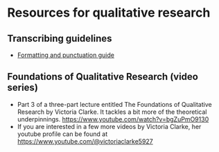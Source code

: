 # Resources for qualitative research

## Transcribing guidelines {.unnumbered}

-   [Formatting and punctuation guide](https://bpb-us-e2.wpmucdn.com/sites.uci.edu/dist/5/522/files/2014/07/12a.Transcribing-Guideline.pdf){target="_blank"}

## Foundations of Qualitative Research (video series) {.unnumbered}

-   Part 3 of a three-part lecture entitled The Foundations of Qualitative Research by Victoria Clarke. It tackles a bit more of the theoretical underpinnings. [https://www.youtube.com/watch?v=bgZuPmO9130](https://www.youtube.com/watch?v=bgZuPmO9130){target="_blank"}
-   If you are interested in a few more videos by Victoria Clarke, her youtube profile can be found at [https://www.youtube.com/\@victoriaclarke5927](https://www.youtube.com/@victoriaclarke5927){target="_blank"}
